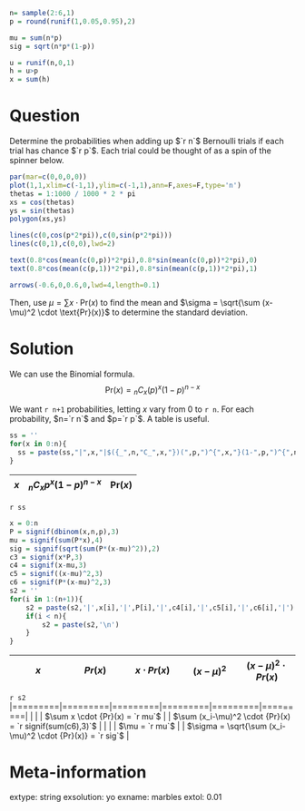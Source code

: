 ```r
n= sample(2:6,1)
p = round(runif(1,0.05,0.95),2)

mu = sum(n*p)
sig = sqrt(n*p*(1-p))

u = runif(n,0,1)
h = u>p
x = sum(h)
```

Question
========

Determine the probabilities when adding up $`r n`$ Bernoulli trials if each trial has chance $`r p`$. Each trial could be thought of as a spin of the spinner below.

<!-- Also, measure the sums of $`r n`$ spins 10 times, and report the results as a histogram.  -->

```r
par(mar=c(0,0,0,0))
plot(1,1,xlim=c(-1,1),ylim=c(-1,1),ann=F,axes=F,type='n')
thetas = 1:1000 / 1000 * 2 * pi
xs = cos(thetas)
ys = sin(thetas)
polygon(xs,ys)

lines(c(0,cos(p*2*pi)),c(0,sin(p*2*pi)))
lines(c(0,1),c(0,0),lwd=2)

text(0.8*cos(mean(c(0,p))*2*pi),0.8*sin(mean(c(0,p))*2*pi),0)
text(0.8*cos(mean(c(p,1))*2*pi),0.8*sin(mean(c(p,1))*2*pi),1)

arrows(-0.6,0,0.6,0,lwd=4,length=0.1)
```

Then, use $\mu = \sum x\cdot \text{Pr}(x)$ to find the mean and $\sigma = \sqrt{\sum (x-\mu)^2 \cdot \text{Pr}(x)}$ to determine the standard deviation.

Solution
========

We can use the Binomial formula.
$$\text{Pr}(x) = {_nC_x}(p)^x(1-p)^{n-x}$$

We want `r n+1` probabilities, letting $x$ vary from 0 to `r n`. For each probability, $n=`r n`$ and $p=`r p`$. A table is useful. 

```r
ss = ''
for(x in 0:n){
  ss = paste(ss,"|",x,"|$({_",n,"C_",x,"})(",p,")^{",x,"}(1-",p,")^{",n,"-",x,"}$ |",signif(dbinom(x,n,p),3),"|\n",sep="")
}
```

| $x$ | ${_nC_x}p^x(1-p)^{n-x}$ | $\text{Pr}(x)$ |
|:---:|:---:|:---:|
`r ss`

```r
x = 0:n
P = signif(dbinom(x,n,p),3)
mu = signif(sum(P*x),4)
sig = signif(sqrt(sum(P*(x-mu)^2)),2)
c3 = signif(x*P,3)
c4 = signif(x-mu,3)
c5 = signif((x-mu)^2,3)
c6 = signif(P*(x-mu)^2,3)
s2 = ''
for(i in 1:(n+1)){
    s2 = paste(s2,'|',x[i],'|',P[i],'|',c4[i],'|',c5[i],'|',c6[i],'|')
    if(i < n){
        s2 = paste(s2,'\n')
    }
}
```

\small 

| $x$ | ${Pr}(x)$ | $x \cdot {Pr}(x)$ | $(x-\mu)^2$ | $(x-\mu)^2 \cdot {Pr}(x)$ | 
|:---:|:---:|:---:|:---:|:---:|
`r s2`
|=========|=========|=========|=========|=========|=========|
|     |     | $\sum x \cdot {Pr}(x) = `r mu`$ |   | $\sum (x_i-\mu)^2 \cdot {Pr}(x) = `r signif(sum(c6),3)`$   |
|     |     | $\mu = `r mu`$ |   | $\sigma = \sqrt{\sum (x_i-\mu)^2 \cdot {Pr}(x)} = `r sig`$   |

\normalsize

<!-- Make a merging tree. -->

<!-- ```{r mergingtree,echo=F,fig.height=2, fig.width=2, fig.cap=''} -->
<!-- par(mar=c(0,0,0,0)) -->
<!-- plot(1,1,xlim=c(-1,1),ylim=c(-1,1),ann=F,axes=F,type='n') -->
<!-- xs = 0:n/n -->
<!-- x = c(0) -->
<!-- y = c(0.5) -->
<!-- for(i in 1:n){ -->
<!--   for(j in 1:i){ -->
<!--     x = c(x,i/n) -->
<!--     y = c(y,(2*j)/2/n) -->
<!--   } -->
<!-- } -->
<!-- points(x,y) -->
<!-- lines(c(0,1),c(0.5,0.5)) -->
<!-- y -->
<!-- ``` -->


Meta-information
============
extype: string
exsolution: yo
exname: marbles
extol: 0.01
